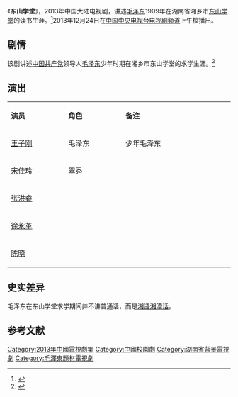 {{Otheruses|subject=中国大陆电视剧《东山学堂》|other=其他同名条目|东山学校}}
{{电视节目信息框
| 名称     = 东山学堂
| 别名     = 日出东山 
| 图片     = Dongshan School poster.jpg
| 图说     = 海报
| 分类     = 古装剧
| 原创者   = 
| 导演     = 
| 监制     = 
| 编剧     = 
| 制作人   = 
| 摄影     = 
| 演出     = {{ubl|王子刚|宋佳玲}}
| 配音     =
| 旁白     = 
| 主题曲   = 
| 片尾曲   = 
| 插曲     = 
| 拍摄地   = 
| 地区     = {{CHNML}}
| 语言     = 普通话
| 集数     = 21集
| 每集长   = 45分钟
| 制作公司 = [[中国共产党|中国共产党]][[湖南省|湖南省委宣传部]]<br>[[长沙市|中国共产党长沙市委宣传部]]<br>[[湘潭市|中国共产党湘潭市委宣传部]]<br>[[湘乡市|中国共产党湘乡市委宣传部]]<br>湖南和光传媒集团
| 首播地区 = 
| 电视网   = [[中国中央电视台电视剧频道|中国中央电视台电视剧频道]]
| 播出國家 = {{CHNML}}
| 开始     = 2013年12月24日
| 结束     = 2013年12月29日
| 先于     = 
| 后于     = 
| 相关剧集 = 
| 官方网站 = 
}}
《'''东山学堂'''》，2013年中国大陆电视剧，讲述[[毛泽东|毛泽东]]1909年在湖南省湘乡市[[东山学校|东山学堂]]的读书生涯。<ref>{{cite web |url=http://news.hexun.com/2013-07-11/156031530.html |title=青年毛泽东走出韶山第一站——东山学堂 |accessdate=2014-01-05 |date=2013-07-11 |work=和讯 |archive-url=https://web.archive.org/web/20140106041743/http://news.hexun.com/2013-07-11/156031530.html |archive-date=2014-01-06 |dead-url=yes }}</ref>2013年12月24日在[[中国中央电视台电视剧频道|中国中央电视台电视剧频道]]上午檔播出。

==剧情==
该剧讲述[[中国共产党|中国共产党]]领导人[[毛泽东|毛泽东]]少年时期在湘乡市东山学堂的求学生涯。<ref>{{cite web |url=http://dianshiju.cntv.cn/20120926/100105.shtml |title=电视剧《东山学堂》简介 |accessdate=2014-01-05 |date=2012-09-26 |work=中国网络电视台 |archive-url=https://web.archive.org/web/20140106041039/http://dianshiju.cntv.cn/20120926/100105.shtml |archive-date=2014-01-06 |dead-url=yes }}</ref>

== 演出 ==
{|class="wikitable" width="20%"
|- style="background:cornflowerblue; color:white" align=center
|style="width:5%"|'''演员'''||style="width:5%"|'''角色'''||style="width:10%"|'''备注'''
|-
| [[王子刚|王子刚]] || 毛泽东 || 少年毛泽东
|-
| [[宋佳玲|宋佳玲]] || 翠秀 ||
|-
| [[张洪睿|张洪睿]] ||  || 
|-
| [[徐永革|徐永革]] ||  || 
|-
| [[陈晓|陈晓]] ||  ||     
|}

==史实差异==
毛泽东在东山学堂求学期间并不讲普通话，而是[[湘语|湘语]][[湘潭话|湘潭话]]。

==参考文献==
{{reflist}}

{{DEFAULTSORT:Dong东}}
[[Category:2013年中國電視劇集|Category:2013年中國電視劇集]]
[[Category:中國校園劇|Category:中國校園劇]]
[[Category:湖南省背景電視劇|Category:湖南省背景電視劇]]
[[Category:毛澤東題材電視劇|Category:毛澤東題材電視劇]]